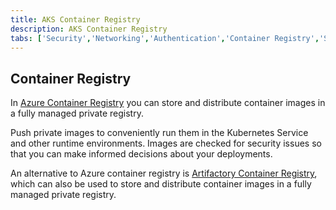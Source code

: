 ```yaml
---
title: AKS Container Registry
description: AKS Container Registry
tabs: ['Security','Networking','Authentication','Container Registry','Storage']
---
```

## Container Registry

In [Azure Container Registry](https://azure.microsoft.com/en-us/products/container-registry) you can store and distribute container images in a fully managed private registry.

Push private images to conveniently run them in the Kubernetes Service and other runtime environments. Images are checked for security issues so that you can make informed decisions about your deployments.

An alternative to Azure container registry is [Artifactory Container Registry](https://jfrog.com/container-registry/), which can also be used to store and distribute container images in a fully managed private registry.
